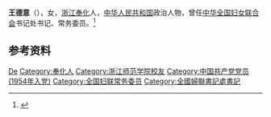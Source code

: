 '''王德意'''（{{bd|1931年|}}），女，[[浙江|浙江]][[奉化|奉化]]人，[[中华人民共和国|中华人民共和国]]政治人物，曾任[[中华全国妇女联合会|中华全国妇女联合会]]书记处书记、常务委员。<ref>{{Cite book|title=古今中外女名人辞典|author=中国妇女管理干部学院编|publisher=中国广播电视出版社|year=1989|isbn=|location=北京|pages=}}</ref>

== 参考资料 ==
{{reflist}}

{{中国人物小作品}}
{{Navboxes 
| title  = 王德意在[[中华全国妇女联合会|中华全国妇女联合会]]的职务
| list1  =
{{中华全国妇女联合会第五届执行委员会}}
{{中华全国妇女联合会第六届执行委员会}}
}}

{{Authority control}}
{{DEFAULTSORT:Wang王}}
[[Category:王姓|De]]
[[Category:奉化人|Category:奉化人]]
[[Category:浙江师范学院校友|Category:浙江师范学院校友]]
[[Category:中国共产党党员_(1954年入党)|Category:中国共产党党员 (1954年入党)]]
[[Category:全国妇联常务委员|Category:全国妇联常务委员]]
[[Category:全國婦聯書記處書記|Category:全國婦聯書記處書記]]